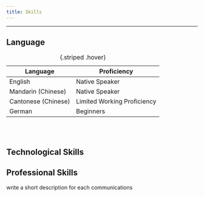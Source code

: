 ```yaml
---
title: Skills
---
```



---

## Language

| Language   | Proficiency                           |
|----------------------|-----------------------------|
| English              | Native Speaker              |
| Mandarin (Chinese)   | Native Speaker              |
| Cantonese (Chinese)  | Limited Working Proficiency |
| German               | Beginners                   |

: {.striped .hover}

<br><br> 

## Technological Skills


## Professional Skills

write a short description for each
communications

